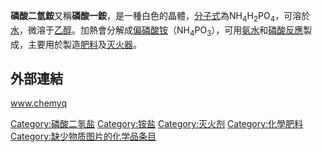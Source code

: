 {{Chembox
|   Name = 磷酸二氢铵
| CustomizedImage =[[File:Dihydrogenphosphat-Ion.svg|100px]][[File:Ammonium.svg|80px]]
|   IUPACName =ammonium dihydrogen phosphate
|   OtherNames =磷酸一铵 
| Section1 = {{Chembox Identifiers
| CASNo = 7722-76-1 
| CASNo_Ref = {{cascite|correct|CAS}}
|    SMILES  =  
|    RTECS  =  
|  ChemSpiderID_Ref  = {{chemspidercite|correct|chemspider}}|  ChemSpiderID  =  22812
|  InChI  =  1/H3N.H3O4P/c;1-5(2,3)4/h1H3;(H3,1,2,3,4)
|  InChIKey  =  LFVGISIMTYGQHF-UHFFFAOYAX
|  StdInChI_Ref  = {{stdinchicite|correct|chemspider}}|  StdInChI  =  1S/H3N.H3O4P/c;1-5(2,3)4/h1H3;(H3,1,2,3,4)
|  StdInChIKey_Ref  = {{stdinchicite|correct|chemspider}}|  StdInChIKey  =  LFVGISIMTYGQHF-UHFFFAOYSA-N
|  PubChem  =  24402
|  EINECS  =  231-764-5
}}
| Section2 = {{Chembox Properties
|   Formula = NH<sub>4</sub>H<sub>2</sub>PO<sub>4</sub>
|   MolarMass = 115.03
|   Appearance = 白色晶體。
|   Density = 1.803 g/cm^3
|   Solubility =368g/1L (20℃)
|   MeltingPt = 190℃
|   BoilingPt =
|   pKa = 
|   pKb = 
|   Viscosity = 
  }}
| Section3 = {{Chembox Structure
|   MolShape = 
|   Coordination = 
|   CrystalStruct = 
|   Dipole =
  }}
| Section7 = {{Chembox Hazards
|   ExternalMSDS =
|   MainHazards = 
|   FlashPt = ?°C
|   RPhrases = 
|   SPhrases = 
  }}
| Section8 = {{Chembox Related
|   OtherAnions =
|   OtherCations =
|   OtherCpds = 
  }}
}}
'''磷酸二氫銨'''又稱'''磷酸一銨'''，是一種白色的晶體，[[分子式|分子式]]為NH<sub>4</sub>H<sub>2</sub>PO<sub>4</sub>，可溶於[[水|水]]，微溶于[[乙醇|乙醇]]。加熱會分解成[[偏磷酸铵|偏磷酸铵]]（NH<sub>4</sub>PO<sub>3</sub>），可用[[氨水|氨水]]和[[磷酸|磷酸]][[化學反應|反應]]製成，主要用於製造[[肥料|肥料]]及[[灭火器|灭火器]]。

== 外部連結 ==
[http://www.chemyq.com/xz/xz3/22150tnjry.htm www.chemyq] {{Wayback|url=http://www.chemyq.com/xz/xz3/22150tnjry.htm |date=20090109140618 }}{{Zh icon}}

{{無機化合物小作品}}
{{磷酸二氫鹽}}

[[Category:磷酸二氢盐|Category:磷酸二氢盐]]
[[Category:铵盐|Category:铵盐]]
[[Category:灭火剂|Category:灭火剂]]
[[Category:化學肥料|Category:化學肥料]]
[[Category:缺少物质图片的化学品条目|Category:缺少物质图片的化学品条目]]